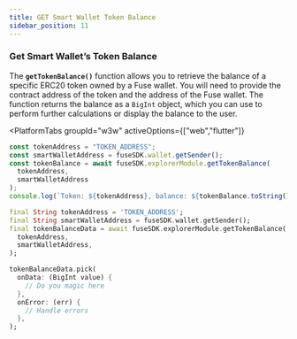 ```yaml
---
title: GET Smart Wallet Token Balance
sidebar_position: 11
---
```



### Get Smart Wallet’s Token Balance

The **`getTokenBalance()`** function allows you to retrieve the balance of a specific ERC20 token owned by a Fuse wallet. You will need to provide the contract address of the token and the address of the Fuse wallet. The function returns the balance as a `BigInt` object, which you can use to perform further calculations or display the balance to the user.

<PlatformTabs
	groupId="w3w"
	activeOptions={["web","flutter"]}
>
<PlatformTabItem value="web">

```javascript
const tokenAddress = "TOKEN_ADDRESS";
const smartWalletAddress = fuseSDK.wallet.getSender();
const tokenBalance = await fuseSDK.explorerModule.getTokenBalance(
  tokenAddress,
  smartWalletAddress
);
console.log(`Token: ${tokenAddress}, balance: ${tokenBalance.toString()}`);
```

</PlatformTabItem>

<PlatformTabItem value="flutter">

```dart
final String tokenAddress = 'TOKEN_ADDRESS';
final String smartWalletAddress = fuseSDK.wallet.getSender();
final tokenBalanceData = await fuseSDK.explorerModule.getTokenBalance(
  tokenAddress,
  smartWalletAddress,
);

tokenBalanceData.pick(
  onData: (BigInt value) {
    // Do you magic here
  },
  onError: (err) {
    // Handle errors
  },
);
```

</PlatformTabItem>
</PlatformTabs>
